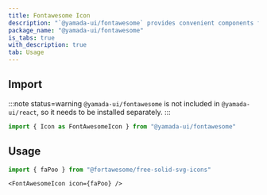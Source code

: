 ```yaml
---
title: Fontawesome Icon
description: "`@yamada-ui/fontawesome` provides convenient components for using `Font Awesome`."
package_name: "@yamada-ui/fontawesome"
is_tabs: true
with_description: true
tab: Usage
---
```


## Import

<PackageManagers packageNameOrCommand="@yamada-ui/fontawesome" />

:::note status=warning
`@yamada-ui/fontawesome` is not included in `@yamada-ui/react`, so it needs to be installed separately.
:::

```ts
import { Icon as FontAwesomeIcon } from "@yamada-ui/fontawesome"
```

## Usage

```ts
import { faPoo } from "@fortawesome/free-solid-svg-icons"
```

```tsx
<FontAwesomeIcon icon={faPoo} />
```
